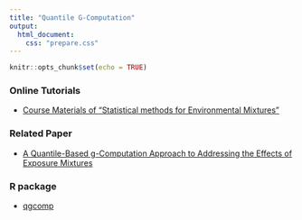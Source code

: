 ```yaml
---
title: "Quantile G-Computation"
output: 
  html_document:
    css: "prepare.css"
---
```


```r
knitr::opts_chunk$set(echo = TRUE)
```


### Online Tutorials

-   [Course Materials of “Statistical methods for Environmental Mixtures”](https://bookdown.org/andreabellavia/mixtures/the-weighted-quantile-sum-wqs-and-its-extensions.html)

### Related Paper

-   [A Quantile-Based g-Computation Approach to Addressing the Effects of Exposure Mixtures](https://pubmed.ncbi.nlm.nih.gov/32255670/)

### R package

-   [qgcomp](https://cran.r-project.org/web/packages/qgcomp/vignettes/qgcomp-vignette.html)
